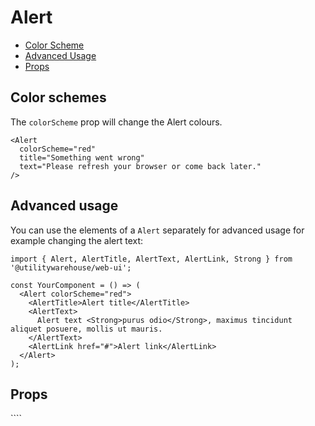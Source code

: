 
<Meta of={Stories} />

# Alert

<Description />

- [Color Scheme](#color-schemes)
- [Advanced Usage](#advanced-usage)
- [Props](#props)

<Canvas of={Stories.KitchenSink} />

## Color schemes

The `colorScheme` prop will change the Alert colours.

```tsx
<Alert
  colorScheme="red"
  title="Something went wrong"
  text="Please refresh your browser or come back later."
/>
```

## Advanced usage

You can use the elements of a `Alert` separately for advanced usage for example changing the alert text:

```tsx
import { Alert, AlertTitle, AlertText, AlertLink, Strong } from '@utilitywarehouse/web-ui';

const YourComponent = () => (
  <Alert colorScheme="red">
    <AlertTitle>Alert title</AlertTitle>
    <AlertText>
      Alert text <Strong>purus odio</Strong>, maximus tincidunt aliquet posuere, mollis ut mauris.
    </AlertText>
    <AlertLink href="#">Alert link</AlertLink>
  </Alert>
);
```

## Props

<ArgTypes of={Stories} />
````
